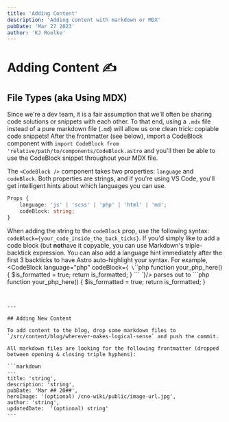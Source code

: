 ```yaml
---
title: 'Adding Content'
description: 'Adding content with markdown or MDX'
pubDate: 'Mar 27 2023'
author: 'KJ Roelke'
---
```



# Adding Content ✍️

## File Types (aka Using MDX)

Since we're a dev team, it is a fair assumption that we'll often be sharing code solutions or snippets with each other. To that end, using a `.mdx` file instead of a pure markdown file (`.md`) will allow us one clean trick: copiable code snippets! After the frontmatter (see below), import a CodeBlock component with `import CodeBlock from 'relative/path/to/components/CodeBlock.astro` and you'll then be able to use the CodeBlock snippet throughout your MDX file.

The `<CodeBlock />` component takes two properties: `language` and `codeBlock`. Both properties are strings, and if you're using VS Code, you'll get intelligent hints about which languages you can use. 
```typescript
Props {
	language: 'js' | 'scss' | 'php' | 'html' | 'md';
	codeBlock: string;
}
```

When adding the string to the `codeBlock` prop, use the following syntax: `codeBlock={your_code_inside_the_back_ticks}`. If you'd simply like to add a code block (but **not**have it copyable, you can use Markdown's triple-backtick expression. You can also add a language hint immediately after the first 3 backticks to have Astro auto-highlight your syntax. For example,
<CodeBlock
					language="php"
					codeBlock={`
					\`\`\`php
					function your_php_here() {
						$is_formatted = true;
						return is_formatted;
					}
					\`\`\`
					`}/>
				 parses out to 
				 ```php
function your_php_here() {
  $is_formatted = true;
  return is_formatted;
}
```


---

## Adding New Content

To add content to the blog, drop some markdown files to `/src/content/blog/wherever-makes-logical-sense` and push the commit.

All markdown files are looking for the following frontmatter (dropped between opening & closing triple hyphens):

```markdown
---
title: 'string',
description: 'string',
pubDate: 'Mar ## 20##',
heroImage: '(optional) /cno-wiki/public/image-url.jpg',
author: 'string',
updatedDate:  '(optional) string'
---
```